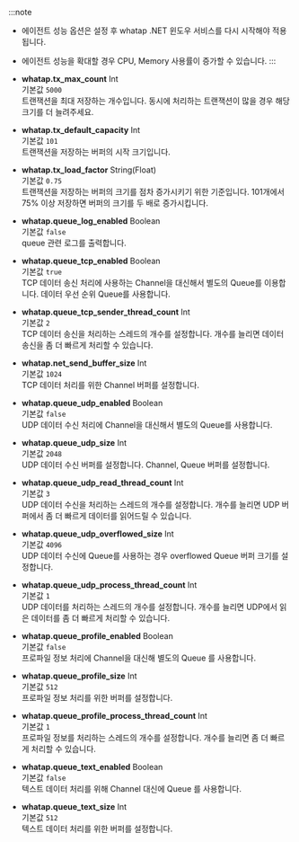 :::note
* 에이전트 성능 옵션은 설정 후 whatap .NET 윈도우 서비스를 다시 시작해야 적용됩니다.
* 에이전트 성능을 확대할 경우 CPU, Memory 사용률이 증가할 수 있습니다.
:::

* **whatap.tx_max_count** <span class='type'>Int</span><br/>
기본값 `5000`<br/>트랜잭션을 최대 저장하는 개수입니다. 동시에 처리하는 트랜잭션이 많을 경우 해당 크기를 더 늘려주세요.

* **whatap.tx_default_capacity** <span class='type'>Int</span><br/>
기본값 `101`<br/>트랜잭션을 저장하는 버퍼의 시작 크기입니다.

* **whatap.tx_load_factor** <span class='type'>String(Float)</span><br/>
기본값 `0.75`<br/>트랜잭션을 저장하는 버퍼의 크기를 점차 증가시키기 위한 기준입니다. 101개에서 75% 이상 저장하면 버퍼의 크기를 두 배로 증가시킵니다.
                          
* **whatap.queue_log_enabled** <span class='type'>Boolean</span><br/>
기본값 `false`<br/>queue 관련 로그를 출력합니다.

* **whatap.queue_tcp_enabled** <span class='type'>Boolean</span><br/>기본값 `true`<br/> 
TCP 데이터 송신 처리에 사용하는 Channel을 대신해서 별도의 Queue를 이용합니다. 데이터 우선 순위 Queue를 사용합니다.

* **whatap.queue_tcp_sender_thread_count** <span class='type'>Int</span><br/>기본값 `2`<br/> 
TCP 데이터 송신을 처리하는 스레드의 개수를 설정합니다. 개수를 늘리면 데이터 송신을 좀 더 빠르게 처리할 수 있습니다. 

* **whatap.net_send_buffer_size** <span class='type'>Int</span><br/>기본값 `1024`<br/> 
TCP 데이터 처리를 위한 Channel 버퍼를 설정합니다.

* **whatap.queue_udp_enabled** <span class='type'>Boolean</span><br/>기본값 `false`<br/> 
UDP 데이터 수신 처리에 Channel을 대신해서 별도의 Queue를 사용합니다.

* **whatap.queue_udp_size** <span class='type'>Int</span><br/>기본값 `2048`<br/> 
UDP 데이터 수신 버퍼를 설정합니다. Channel, Queue 버퍼를 설정합니다. 

* **whatap.queue_udp_read_thread_count** <span class='type'>Int</span><br/>기본값 `3`<br/> 
UDP 데이터 수신을 처리하는 스레드의 개수를 설정합니다. 개수를 늘리면 UDP 버퍼에서 좀 더 빠르게 데이터를 읽어드릴 수 있습니다. 

* **whatap.queue_udp_overflowed_size** <span class='type'>Int</span><br/>기본값 `4096`<br/> 
UDP 데이터 수신에 Queue를 사용하는 경우 overflowed Queue 버퍼 크기를 설정합니다.

* **whatap.queue_udp_process_thread_count** <span class='type'>Int</span><br/>기본값 `1`<br/> 
UDP 데이터를 처리하는 스레드의 개수를 설정합니다. 개수를 늘리면 UDP에서 읽은 데이터를 좀 더 빠르게 처리할 수 있습니다.

* **whatap.queue_profile_enabled** <span class='type'>Boolean</span><br/>기본값 `false`<br/> 
프로파일 정보 처리에 Channel을 대신해 별도의 Queue 를 사용합니다.

* **whatap.queue_profile_size** <span class='type'>Int</span><br/>기본값 `512`<br/> 
프로파일 정보 처리를 위한 버퍼를 설정합니다.

* **whatap.queue_profile_process_thread_count** <span class='type'>Int</span><br/>기본값 `1`<br/> 
프로파일 정보를 처리하는 스레드의 개수를 설정합니다. 개수를 늘리면 좀 더 빠르게 처리할 수 있습니다.

* **whatap.queue_text_enabled** <span class='type'>Boolean</span><br/>기본값 `false`<br/> 
텍스트 데이터 처리를 위해 Channel 대신에 Queue 를 사용합니다.

* **whatap.queue_text_size** <span class='type'>Int</span><br/>기본값 `512`<br/> 
텍스트 데이터 처리를 위한 버퍼를 설정합니다.